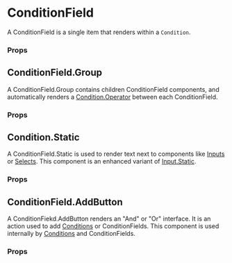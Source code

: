 
<Meta
  title="Utilities/UI Convenience/Condition Blocks/ConditionField"
  component={ConditionField}
/>

# ConditionField

A ConditionField is a single item that renders within a `Condition`.

### Props

<ArgsTable of={ConditionField} />

## ConditionField.Group

A ConditionField.Group contains children ConditionField components, and automatically renders a [Condition.Operator](../Condition) between each ConditionField.

### Props

<ArgsTable of={ConditionFieldGroup} />

## Condition.Static

A ConditionField.Static is used to render text next to components like [Inputs](../Input) or [Selects](../Select). This component is an enhanced variant of [Input.Static](../Input).

### Props

<ArgsTable of={ConditionFieldStatic} />

## ConditionField.AddButton

A ConditionFiekd.AddButton renders an "And" or "Or" interface. It is an action used to add [Conditions](../Condition) or ConditionFields. This component is used internally by [Conditions](../Condition) and ConditionFields.

### Props

<ArgsTable of={ConditionFieldAddButton} />

